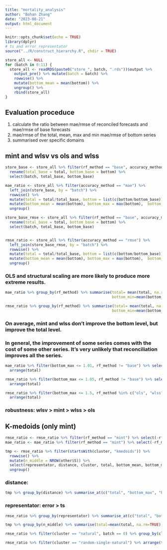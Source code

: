 ```yaml
---
title: "mortality_analysis"
author: "Bohan Zhang"
date: "2023-08-21"
output: html_document
---
```


```r
knitr::opts_chunk$set(echo = TRUE)
library(dplyr)
# ts and error representator
source("../R/construct_hierarchy.R", chdir = TRUE)

store_all <- NULL
for (batch in 0:11) {
  store_all <- readRDS(paste0("store_", batch, ".rds"))$output %>%
    output_pre() %>% mutate(batch = batch) %>%
    rowwise() %>%
    mutate(bottom_mean = mean(bottom)) %>%
    ungroup() %>%
    rbind(store_all)
}
```

## Evaluation proceduce

1. calculate the ratio between mae/rmse of reconciled forecasts and mae/rmse of base forecasts
2. mae/rmse of the total, mean, max and min mae/rmse of bottom series
3. summarised over specific domains

## mint and wlsv vs ols and wlss

```r
store_base <- store_all %>% filter(rf_method == "base", accuracy_method == "mae") %>%
  rename(total_base = total, bottom_base = bottom) %>%
  select(batch, total_base, bottom_base)

mae_ratio <- store_all %>% filter(accuracy_method == "mae") %>%
  left_join(store_base, by = "batch") %>% 
  rowwise() %>%
  mutate(total = total/total_base, bottom = list(c(bottom/bottom_base))) %>%
  mutate(bottom_mean = mean(bottom), bottom_max = max(bottom),  bottom_min = min(bottom)) %>%
  ungroup()

store_base_rmse <- store_all %>% filter(rf_method == "base", accuracy_method == "rmse") %>%
  rename(total_base = total, bottom_base = bottom) %>%
  select(batch, total_base, bottom_base)


rmse_ratio <- store_all %>% filter(accuracy_method == "rmse") %>%
  left_join(store_base_rmse, by = "batch") %>% 
  rowwise() %>%
  mutate(total = total/total_base, bottom = list(c(bottom/bottom_base))) %>%
  mutate(bottom_mean = mean(bottom), bottom_max = max(bottom),  bottom_min = min(bottom)) %>%
  ungroup()
```



### OLS and structural scaling are more likely to produce more extreme results.

```r
mae_ratio %>% group_by(rf_method) %>% summarise(total= mean(total, na.rm=TRUE), bottom_max=mean(bottom_max, na.rm=TRUE), 
                                                bottom_min=mean(bottom_min, na.rm=TRUE), bottom_mean=mean(bottom_mean, na.rm=TRUE))
```
```r
rmse_ratio %>% group_by(rf_method) %>% summarise(total= mean(total, na.rm=TRUE), bottom_max=mean(bottom_max, na.rm=TRUE), 
                                                bottom_min=mean(bottom_min, na.rm=TRUE), bottom_mean=mean(bottom_mean, na.rm=TRUE))
```
### On average, mint and wlss don't improve the bottom level, but improve the total level.


### In general, the improvement of some series comes with the cost of some other series. It's very unlikely that reconciliation improves all the series.


```r
mae_ratio %>% filter(bottom_max <= 1.01, rf_method != "base") %>% select(representator, rf_method, distance, cluster, total, bottom_mean, bottom_max, bottom_min, batch) %>%
  arrange(total)
```
```r
rmse_ratio %>% filter(bottom_max <= 1.05, rf_method != "base") %>% select(representator, rf_method, distance, cluster, total, bottom_mean, bottom_max, bottom_min, batch) %>%
  arrange(total)
```

```r
rmse_ratio %>% filter(bottom_max <= 1.5, rf_method %in% c("ols", "wlss")) %>% select(representator, rf_method, distance, cluster, total, bottom_mean, bottom_max, bottom_min, batch) %>%
  arrange(total)
```

### robustness: wlsv > mint > wlss > ols



## K-medoids (only mint)


```r
rmse_ratio <- rmse_ratio %>% filter(rf_method == "mint") %>% select(-rf_method, -accuracy_method)
mae_ratio <- mae_ratio %>% filter(rf_method == "mint") %>% select(-rf_method, -accuracy_method)
```



```r
tmp <- rmse_ratio %>% filter(startsWith(cluster, "kmedoids")) %>%
  rowwise() %>% 
  mutate(n_middle = NROW(other$S)) %>%
  select(representator, distance, cluster, total, bottom_mean, bottom_max, bottom_min, n_middle, batch) %>%
  ungroup()
```


### distance:

```r
tmp %>% group_by(distance) %>% summarise_at(c("total", "bottom_max", "bottom_mean", "bottom_min"), c(mean=function(x){mean(x, na.rm=TRUE)}))
```

### representator: error > ts

```r
rmse_ratio %>% group_by(representator) %>% summarise_at(c("total", "bottom_max", "bottom_mean", "bottom_min"), c(mean=function(x){mean(x, na.rm=TRUE)}, min=function(x){min(x, na.rm=TRUE)}, max = function(x){max(x, na.rm=TRUE)}))
```

```r
tmp %>% group_by(n_middle) %>% summarise(total=mean(total, na.rm=TRUE), bottom_mean = mean(bottom_mean, na.rm=TRUE), bottom_max = mean(bottom_max, na.rm=TRUE), bottom_min = mean(bottom_mean, na.rm=TRUE))
```


```r

rmse_ratio %>% filter(cluster == "natural", batch == 0) %>% group_by(cluster)  %>% summarise(total=mean(total, na.rm=TRUE), bottom_mean = mean(bottom_mean, na.rm=TRUE), bottom_max = mean(bottom_max, na.rm=TRUE), bottom_min = mean(bottom_min, na.rm=TRUE)) 

```


```r
rmse_ratio %>% filter(cluster == "random-single-natural") %>% arrange(total, bottom_mean) %>% filter(batch == 0)
```









